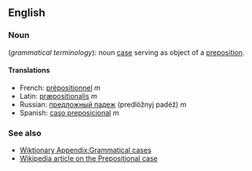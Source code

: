 ==English==
===Noun===
(''grammatical terminology''): noun [[case]] serving as object of a [[preposition]].

====Translations====
*French: [[prépositionnel]] ''m''
*Latin: [[præpositionalis]] ''m''
*Russian: [[предложный падеж]] (predlóžnyj padéž) ''m''
*Spanish: [[caso preposicional]] ''m''

===See also===
*[[Wiktionary Appendix:Grammatical cases]]
*[[w:Prepositional case|Wikipedia article on the Prepositional case]]